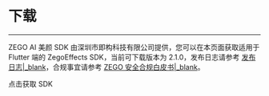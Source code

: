 # 下载

- - -


ZEGO AI 美颜 SDK 由深圳市即构科技有限公司提供，您可以在本页面获取适用于 Flutter 端的 ZegoEffects SDK，当前可下载版本为 2.1.0，发布日志请参考 [发布日志\|_blank](!Release_Notes/Release_Notes)，合规事宜请参考 [ZEGO 安全合规白皮书\|_blank](#16142)。

<Card title="ZegoEffects SDK v2.1.0" href="https://pub.dev/packages/zego_effects_plugin" target="_blank">
点击获取 SDK
</Card>